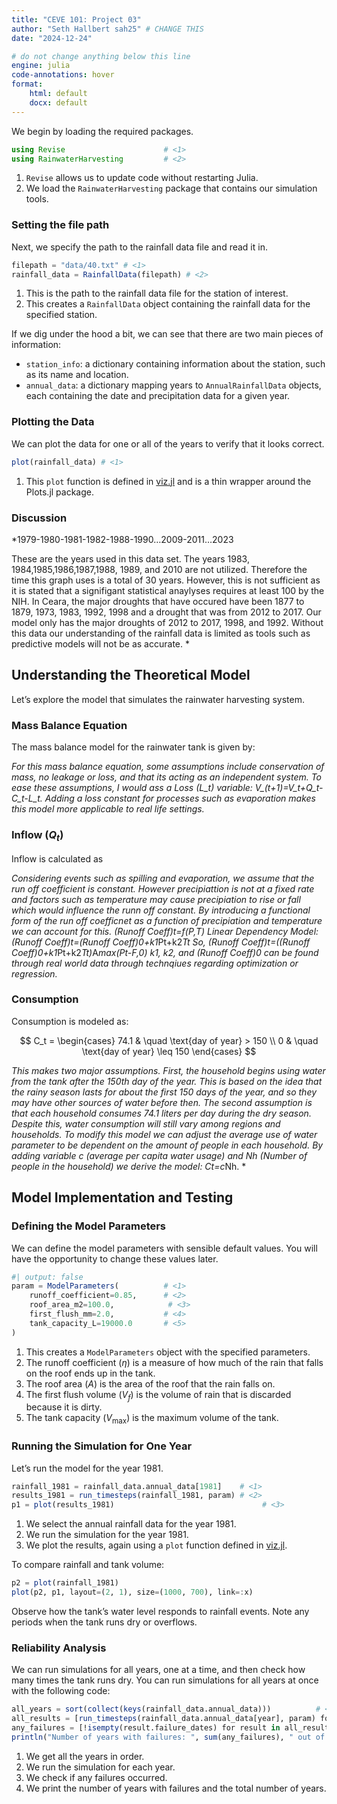 ```yaml
---
title: "CEVE 101: Project 03"
author: "Seth Hallbert sah25" # CHANGE THIS
date: "2024-12-24"

# do not change anything below this line
engine: julia
code-annotations: hover
format:
    html: default
    docx: default
---
```


We begin by loading the required packages.

```julia
using Revise                      # <1>
using RainwaterHarvesting         # <2>
```

1. `Revise` allows us to update code without restarting Julia.
2. We load the `RainwaterHarvesting` package that contains our simulation tools.

### Setting the file path

Next, we specify the path to the rainfall data file and read it in.

```julia
filepath = "data/40.txt" # <1>   
rainfall_data = RainfallData(filepath) # <2>
```

1. This is the path to the rainfall data file for the station of interest.
2. This creates a `RainfallData` object containing the rainfall data for the specified station.

If we dig under the hood a bit, we can see that there are two main pieces of information:

- `station_info`: a dictionary containing information about the station, such as its name and location.
- `annual_data`: a dictionary mapping years to `AnnualRainfallData` objects, each containing the date and precipitation data for a given year.

### Plotting the Data

We can plot the data for one or all of the years to verify that it looks correct.

```julia
plot(rainfall_data) # <1>
```

1. This `plot` function is defined in [viz.jl](./RainwaterHarvesting/src/viz.jl) and is a thin wrapper around the Plots.jl package.

### Discussion

*1979-1980-1981-1982-1988-1990...2009-2011...2023

These are the years used in this data set. The years 1983, 1984,1985,1986,1987,1988, 1989, and 2010 are not utilized. Therefore the time this graph uses is a total of 30 years. However, this is not sufficient as it is stated that a signifigant statistical anaylyses requires at least 100 by the NIH. In Ceara, the major droughts that have occured have been 1877 to 1879, 1973, 1983, 1992, 1998 and a drought that was from 2012 to 2017. Our model only has the major droughts of 2012 to 2017, 1998, and 1992. Without this data our understanding of the rainfall data is limited as tools such as predictive models will not be as accurate. *

## Understanding the Theoretical Model

Let's explore the model that simulates the rainwater harvesting system.

### Mass Balance Equation

The mass balance model for the rainwater tank is given by:

*For this mass balance equation, some assumptions include conservation of mass, no leakage or loss, and that its acting as an independent system. To ease these assumptions, I would ass a Loss (L_t) variable: V_(t+1)=V_t+Q_t-C_t-L_t. Adding a loss constant for processes such as evaporation makes this model more applicable to real life settings. *

### Inflow ($Q_t$)

Inflow is calculated as

*Considering events such as spilling and evaporation, we assume that the run off coefficient is constant. However precipiattion is not at a fixed rate and factors such as temperature may cause precipiation to rise or fall which would influence the runn off constant. By introducing a functional form of the run off coefficnet as a function of precipiation and temperature we can account for this. (Runoff Coeff)t=f(P,T)
Linear Dependency Model: (Runoff Coeff)t=(Runoff Coeff)0+k1*Pt+k2*Tt
So, (Runoff Coeff)t=((Runoff Coeff)0+k1*Pt+k2*Tt)*A*max(Pt-F,0)
k1, k2, and (Runoff Coeff)0 can be found through real world data through technqiues regarding optimization or regression. *

### Consumption

Consumption is modeled as:

$$
C_t = \begin{cases}
    74.1 & \quad \text{day of year} > 150 \\
    0 & \quad \text{day of year} \leq 150
\end{cases}
$$

*This makes two major assumptions.
First, the household begins using water from the tank after the 150th day of the year.
This is based on the idea that the rainy season lasts for about the first 150 days of the year, and so they may have other sources of water before then.
The second assumption is that each household consumes 74.1 liters per day during the dry season. Despite this, water consumption will still vary among regions and households. 
To modify this model we can adjust the average use of water parameter to be dependent on the amount of people in each household. By adding variable c (average per capita water usage) and Nh (Number of people in the household) we derive the model: Ct=c*Nh.  *

## Model Implementation and Testing

### Defining the Model Parameters

We can define the model parameters with sensible default values.
You will have the opportunity to change these values later.

```julia
#| output: false
param = ModelParameters(          # <1>
    runoff_coefficient=0.85,      # <2>
    roof_area_m2=100.0,            # <3>
    first_flush_mm=2.0,           # <4>
    tank_capacity_L=19000.0       # <5>
)
```

1. This creates a `ModelParameters` object with the specified parameters.
2. The runoff coefficient ($\eta$) is a measure of how much of the rain that falls on the roof ends up in the tank.
3. The roof area ($A$) is the area of the roof that the rain falls on.
4. The first flush volume ($V_f$) is the volume of rain that is discarded because it is dirty.
5. The tank capacity ($V_\text{max}$) is the maximum volume of the tank.

### Running the Simulation for One Year

Let's run the model for the year 1981.

```julia
rainfall_1981 = rainfall_data.annual_data[1981]    # <1>
results_1981 = run_timesteps(rainfall_1981, param) # <2>
p1 = plot(results_1981)                                 # <3>
```

1. We select the annual rainfall data for the year 1981.
2. We run the simulation for the year 1981.
3. We plot the results, again using a `plot` function defined in [viz.jl](./RainwaterHarvesting/src/viz.jl).

To compare rainfall and tank volume:

```julia
p2 = plot(rainfall_1981)
plot(p2, p1, layout=(2, 1), size=(1000, 700), link=:x)
```

Observe how the tank's water level responds to rainfall events.
Note any periods when the tank runs dry or overflows.

### Reliability Analysis

We can run simulations for all years, one at a time, and then check how many times the tank runs dry.
You can run simulations for all years at once with the following code:

```julia
all_years = sort(collect(keys(rainfall_data.annual_data)))          # <1>
all_results = [run_timesteps(rainfall_data.annual_data[year], param) for year in all_years]   # <2>
any_failures = [!isempty(result.failure_dates) for result in all_results]  # <3>
println("Number of years with failures: ", sum(any_failures), " out of ", length(all_years))  # <4>
```

1. We get all the years in order.
2. We run the simulation for each year.
3. We check if any failures occurred.
4. We print the number of years with failures and the total number of years.

